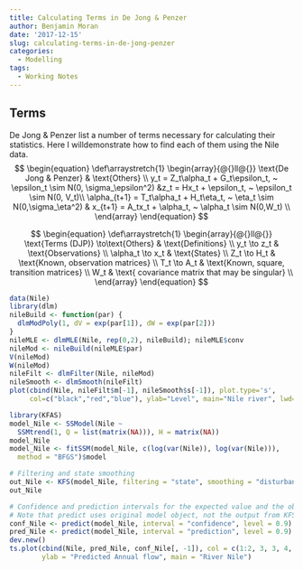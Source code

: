 ```yaml
---
title: Calculating Terms in De Jong & Penzer
author: Benjamin Moran
date: '2017-12-15'
slug: calculating-terms-in-de-jong-penzer
categories:
  - Modelling
tags:
  - Working Notes
---
```


## Terms

De Jong & Penzer list a number of terms necessary for calculating their statistics. Here I willdemonstrate how to find each of them using the Nile data.
$$
\begin{equation}
\def\arraystretch{1}
\begin{array}{@{}ll@{}}
\text{De Jong & Penzer} & \text{Others} \\ 
y_t = Z_t\alpha_t + G_t\epsilon_t, ~ \epsilon_t \sim N(0, \sigma_\epsilon^2)
&z_t = Hx_t + \epsilon_t, ~ \epsilon_t \sim N(0, V_t)\\
\alpha_{t+1} = T_t\alpha_t + H_t\eta_t, ~ \eta_t \sim N(0,\sigma_\eta^2)
& x_{t+1} = A_tx_t + \alpha_t, ~ \alpha_t \sim N(0,W_t)  \\
\end{array}
\end{equation}
$$

$$
\begin{equation}
\def\arraystretch{1}
\begin{array}{@{}ll@{}}
\text{Terms (DJP)} \to\text{Others} & \text{Definitions} \\ 
y_t \to z_t & \text{Observations} \\
\alpha_t \to x_t & \text{States} \\
Z_t \to H_t & \text{Known, observation matrices} \\
T_t \to A_t & \text{Known, square, transition matrices} \\
W_t & \text{ covariance matrix that may be singular} \\
\end{array}
\end{equation}
$$


```r
data(Nile)
library(dlm)
nileBuild <- function(par) {
  dlmModPoly(1, dV = exp(par[1]), dW = exp(par[2]))
}
nileMLE <- dlmMLE(Nile, rep(0,2), nileBuild); nileMLE$conv
nileMod <- nileBuild(nileMLE$par)
V(nileMod)
W(nileMod)
nileFilt <- dlmFilter(Nile, nileMod)
nileSmooth <- dlmSmooth(nileFilt)
plot(cbind(Nile, nileFilt$m[-1], nileSmooth$s[-1]), plot.type='s',
     col=c("black","red","blue"), ylab="Level", main="Nile river", lwd=c(1,2,2))
```

```r
library(KFAS)
model_Nile <- SSModel(Nile ~
  SSMtrend(1, Q = list(matrix(NA))), H = matrix(NA))
model_Nile
model_Nile <- fitSSM(model_Nile, c(log(var(Nile)), log(var(Nile))),
  method = "BFGS")$model

# Filtering and state smoothing
out_Nile <- KFS(model_Nile, filtering = "state", smoothing = "disturbance", simplify = FALSE)
out_Nile

# Confidence and prediction intervals for the expected value and the observations.
# Note that predict uses original model object, not the output from KFS.
conf_Nile <- predict(model_Nile, interval = "confidence", level = 0.9)
pred_Nile <- predict(model_Nile, interval = "prediction", level = 0.9)
dev.new()
ts.plot(cbind(Nile, pred_Nile, conf_Nile[, -1]), col = c(1:2, 3, 3, 4, 4),
        ylab = "Predicted Annual flow", main = "River Nile")
```


